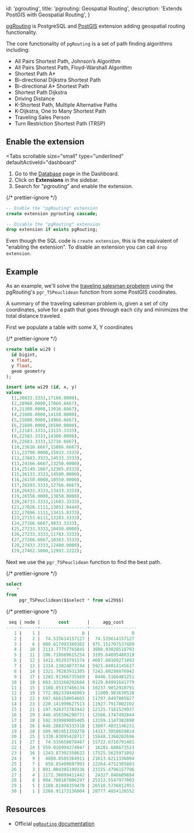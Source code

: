 
  id: 'pgrouting',
  title: 'pgrouting: Geospatial Routing',
  description: 'Extends PostGIS with Geospatial Routing',
}

[pgRouting](http://pgrouting.org) is PostgreSQL and [PostGIS](http://postgis.net) extension adding geospatial routing functionality.

The core functionality of `pgRouting` is a set of path finding algorithms including:

- All Pairs Shortest Path, Johnson’s Algorithm
- All Pairs Shortest Path, Floyd-Warshall Algorithm
- Shortest Path A\*
- Bi-directional Dijkstra Shortest Path
- Bi-directional A\* Shortest Path
- Shortest Path Dijkstra
- Driving Distance
- K-Shortest Path, Multiple Alternative Paths
- K-Dijkstra, One to Many Shortest Path
- Traveling Sales Person
- Turn Restriction Shortest Path (TRSP)

## Enable the extension

<Tabs
  scrollable
  size="small"
  type="underlined"
  defaultActiveId="dashboard"
>
<TabPanel id="dashboard" label="Dashboard">

1. Go to the [Database](https://iechor.com/dashboard/project/_/database/tables) page in the Dashboard.
2. Click on **Extensions** in the sidebar.
3. Search for "pgrouting" and enable the extension.

</TabPanel>
<TabPanel id="sql" label="SQL">

{/* prettier-ignore */}
```sql
-- Enable the "pgRouting" extension
create extension pgrouting cascade;

-- Disable the "pgRouting" extension
drop extension if exists pgRouting;
```

Even though the SQL code is `create extension`, this is the equivalent of "enabling the extension".
To disable an extension you can call `drop extension`.

</TabPanel>
</Tabs>

## Example

As an example, we'll solve the [traveling salesman probelem](https://en.wikipedia.org/wiki/Travelling_salesman_problem) using the pgRouting's `pgr_TSPeuclidean` function from some PostGIS coodinates.

A summary of the traveling salesman problem is, given a set of city coordinates, solve for a path that goes through each city and minimizes the total distance traveled.

First we populate a table with some X, Y coordinates

{/* prettier-ignore */}
```sql
create table wi29 (
  id bigint,
  x float,
  y float,
  geom geometry
);

insert into wi29 (id, x, y)
values
  (1,20833.3333,17100.0000),
  (2,20900.0000,17066.6667),
  (3,21300.0000,13016.6667),
  (4,21600.0000,14150.0000),
  (5,21600.0000,14966.6667),
  (6,21600.0000,16500.0000),
  (7,22183.3333,13133.3333),
  (8,22583.3333,14300.0000),
  (9,22683.3333,12716.6667),
  (10,23616.6667,15866.6667),
  (11,23700.0000,15933.3333),
  (12,23883.3333,14533.3333),
  (13,24166.6667,13250.0000),
  (14,25149.1667,12365.8333),
  (15,26133.3333,14500.0000),
  (16,26150.0000,10550.0000),
  (17,26283.3333,12766.6667),
  (18,26433.3333,13433.3333),
  (19,26550.0000,13850.0000),
  (20,26733.3333,11683.3333),
  (21,27026.1111,13051.9444),
  (22,27096.1111,13415.8333),
  (23,27153.6111,13203.3333),
  (24,27166.6667,9833.3333),
  (25,27233.3333,10450.0000),
  (26,27233.3333,11783.3333),
  (27,27266.6667,10383.3333),
  (28,27433.3333,12400.0000),
  (29,27462.5000,12992.2222);
```

Next we use the `pgr_TSPeuclidean` function to find the best path.

{/* prettier-ignore */}
```sql
select
    *
from
     pgr_TSPeuclidean($$select * from wi29$$)
```

{/* prettier-ignore */}
```sql
 seq | node |       cost       |     agg_cost     
-----+------+------------------+------------------
   1 |    1 |                0 |                0
   2 |    2 |  74.535614157127 |  74.535614157127
   3 |    6 | 900.617093380362 | 975.152707537489
   4 |   10 | 2113.77757765045 | 3088.93028518793
   5 |   11 | 106.718669615254 | 3195.64895480319
   6 |   12 | 1411.95293791574 | 4607.60189271893
   7 |   13 | 1314.23824873744 | 5921.84014145637
   8 |   14 | 1321.76283931305 | 7243.60298076942
   9 |   17 | 1202.91366735569 |  8446.5166481251
  10 |   18 | 683.333268292684 | 9129.84991641779
  11 |   15 | 1108.05137466134 | 10237.9012910791
  12 |   19 | 772.082339448903 |  11009.983630528
  13 |   22 | 697.666150054665 | 11707.6497805827
  14 |   23 | 220.141999627513 | 11927.7917802102
  15 |   21 | 197.926372783442 | 12125.7181529937
  16 |   29 | 440.456596290771 | 12566.1747492844
  17 |   28 | 592.939989005405 | 13159.1147382898
  18 |   26 | 648.288376333318 | 13807.4031146231
  19 |   20 | 509.901951359278 | 14317.3050659824
  20 |   25 | 1330.83095428717 | 15648.1360202696
  21 |   27 |  74.535658878487 | 15722.6716791481
  22 |   24 | 559.016994374947 |  16281.688673523
  23 |   16 | 1243.87392358622 | 17525.5625971092
  24 |    9 |  4088.0585364911 | 21613.6211336004
  25 |    7 |  650.85409697993 | 22264.4752305803
  26 |    3 | 891.004385199336 | 23155.4796157796
  27 |    4 | 1172.36699411442 |  24327.846609894
  28 |    8 | 994.708187806297 | 25322.5547977003
  29 |    5 | 1188.01888359478 | 26510.5736812951
  30 |    1 | 2266.91173136004 | 28777.4854126552
```

## Resources

- Official [`pgRouting` documentation](https://docs.pgrouting.org/latest/en/index.html)


